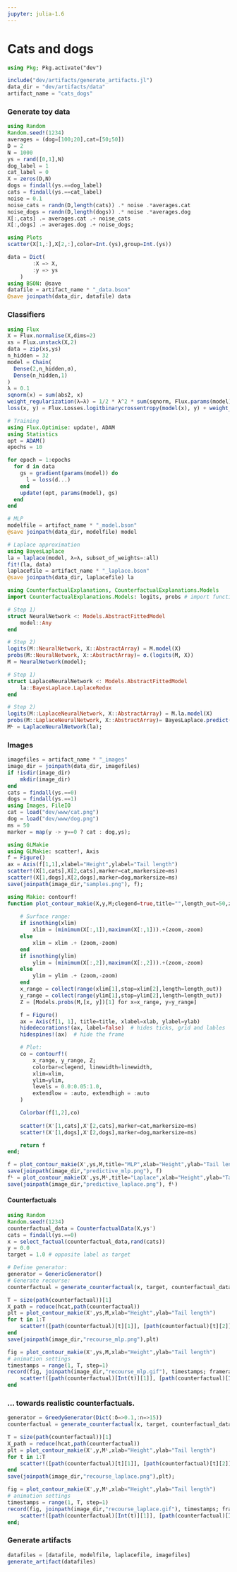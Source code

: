 ```yaml
---
jupyter: julia-1.6
---
```


# Cats and dogs

```julia
using Pkg; Pkg.activate("dev")
```

```julia
include("dev/artifacts/generate_artifacts.jl")
data_dir = "dev/artifacts/data"
artifact_name = "cats_dogs"
```

### Generate toy data

```julia
using Random
Random.seed!(1234)
averages = (dog=[100;20],cat=[50;50])
D = 2
N = 1000
ys = rand([0,1],N)
dog_label = 1
cat_label = 0
X = zeros(D,N)
dogs = findall(ys.==dog_label)
cats = findall(ys.==cat_label)
noise = 0.1
noise_cats = randn(D,length(cats)) .* noise .*averages.cat 
noise_dogs = randn(D,length(dogs)) .* noise .*averages.dog 
X[:,cats] .= averages.cat .+ noise_cats
X[:,dogs] .= averages.dog .+ noise_dogs;
```

```julia
using Plots
scatter(X[1,:],X[2,:],color=Int.(ys),group=Int.(ys))
```

```julia
data = Dict(
        :X => X,
        :y => ys
    )
using BSON: @save
datafile = artifact_name * "_data.bson"
@save joinpath(data_dir, datafile) data
```

### Classifiers

```julia
using Flux
X = Flux.normalise(X,dims=2)
xs = Flux.unstack(X,2)
data = zip(xs,ys)
n_hidden = 32
model = Chain(
  Dense(2,n_hidden,σ),
  Dense(n_hidden,1)
)
λ = 0.1
sqnorm(x) = sum(abs2, x)
weight_regularization(λ=λ) = 1/2 * λ^2 * sum(sqnorm, Flux.params(model))
loss(x, y) = Flux.Losses.logitbinarycrossentropy(model(x), y) + weight_regularization()

# Training
using Flux.Optimise: update!, ADAM
using Statistics
opt = ADAM()
epochs = 10

for epoch = 1:epochs
  for d in data
    gs = gradient(params(model)) do
      l = loss(d...)
    end
    update!(opt, params(model), gs)
  end
end

# MLP
modelfile = artifact_name * "_model.bson"
@save joinpath(data_dir, modelfile) model

# Laplace approximation
using BayesLaplace
la = laplace(model, λ=λ, subset_of_weights=:all)
fit!(la, data)
laplacefile = artifact_name * "_laplace.bson"
@save joinpath(data_dir, laplacefile) la
```

```julia
using CounterfactualExplanations, CounterfactualExplanations.Models
import CounterfactualExplanations.Models: logits, probs # import functions in order to extend

# Step 1)
struct NeuralNetwork <: Models.AbstractFittedModel
    model::Any
end

# Step 2)
logits(M::NeuralNetwork, X::AbstractArray) = M.model(X)
probs(M::NeuralNetwork, X::AbstractArray)= σ.(logits(M, X))
M = NeuralNetwork(model);
```

```julia
# Step 1)
struct LaplaceNeuralNetwork <: Models.AbstractFittedModel
    la::BayesLaplace.LaplaceRedux
end

# Step 2)
logits(M::LaplaceNeuralNetwork, X::AbstractArray) = M.la.model(X)
probs(M::LaplaceNeuralNetwork, X::AbstractArray)= BayesLaplace.predict(M.la, X)
Mᴸ = LaplaceNeuralNetwork(la);
```

### Images

```julia
imagefiles = artifact_name * "_images"
image_dir = joinpath(data_dir, imagefiles)
if !isdir(image_dir)
    mkdir(image_dir)
end
cats = findall(ys.==0)
dogs = findall(ys.==1)
using Images, FileIO
cat = load("dev/www/cat.png")
dog = load("dev/www/dog.png")
ms = 50
marker = map(y -> y==0 ? cat : dog,ys);
```

```julia
using GLMakie
using GLMakie: scatter!, Axis
f = Figure()
ax = Axis(f[1,1],xlabel="Height",ylabel="Tail length")
scatter!(X[1,cats],X[2,cats],marker=cat,markersize=ms)
scatter!(X[1,dogs],X[2,dogs],marker=dog,markersize=ms)
save(joinpath(image_dir,"samples.png"), f);
```

```julia
using Makie: contourf!
function plot_contour_makie(X,y,M;clegend=true,title="",length_out=50,zoom=-0.1,xlim=nothing,ylim=nothing,linewidth=0.1,xlab="",ylab="")
    
    # Surface range:
    if isnothing(xlim)
        xlim = (minimum(X[:,1]),maximum(X[:,1])).+(zoom,-zoom)
    else
        xlim = xlim .+ (zoom,-zoom)
    end
    if isnothing(ylim)
        ylim = (minimum(X[:,2]),maximum(X[:,2])).+(zoom,-zoom)
    else
        ylim = ylim .+ (zoom,-zoom)
    end
    x_range = collect(range(xlim[1],stop=xlim[2],length=length_out))
    y_range = collect(range(ylim[1],stop=ylim[2],length=length_out))
    Z = [Models.probs(M,[x, y])[1] for x=x_range, y=y_range]

    f = Figure()
    ax = Axis(f[1, 1], title=title, xlabel=xlab, ylabel=ylab)
    hidedecorations!(ax, label=false)  # hides ticks, grid and lables
    hidespines!(ax)  # hide the frame

    # Plot:
    co = contourf!(
        x_range, y_range, Z; 
        colorbar=clegend, linewidth=linewidth,
        xlim=xlim,
        ylim=ylim,
        levels = 0.0:0.05:1.0,
        extendlow = :auto, extendhigh = :auto
    )

    Colorbar(f[1,2],co)
    
    scatter!(X'[1,cats],X'[2,cats],marker=cat,markersize=ms)
    scatter!(X'[1,dogs],X'[2,dogs],marker=dog,markersize=ms)

    return f
end;
```

```julia
f = plot_contour_makie(X',ys,M,title="MLP",xlab="Height",ylab="Tail length")
save(joinpath(image_dir,"predictive_mlp.png"), f)
fᴸ = plot_contour_makie(X',ys,Mᴸ,title="Laplace",xlab="Height",ylab="Tail length")
save(joinpath(image_dir,"predictive_laplace.png"), fᴸ)
```

#### Counterfactuals

```julia
using Random
Random.seed!(1234)
counterfactual_data = CounterfactualData(X,ys')
cats = findall(ys.==0)
x = select_factual(counterfactual_data,rand(cats))
y = 0.0
target = 1.0 # opposite label as target
```

```julia
# Define generator:
generator = GenericGenerator()
# Generate recourse:
counterfactual = generate_counterfactual(x, target, counterfactual_data, M, generator)
```

```julia
T = size(path(counterfactual))[1]
X_path = reduce(hcat,path(counterfactual))
plt = plot_contour_makie(X',ys,M,xlab="Height",ylab="Tail length")
for t in 1:T
    scatter!([path(counterfactual)[t][1]], [path(counterfactual)[t][2]],marker=cat,markersize=ms)    
end
save(joinpath(image_dir,"recourse_mlp.png"),plt)
```

```julia
fig = plot_contour_makie(X',ys,M,xlab="Height",ylab="Tail length")
# animation settings
timestamps = range(1, T, step=1)
record(fig, joinpath(image_dir,"recourse_mlp.gif"), timestamps; framerate = 10) do t
    scatter!([path(counterfactual)[Int(t)][1]], [path(counterfactual)[Int(t)][2]],marker=cat,markersize=ms)
end
```

### ... towards realistic counterfactuals.

```julia
generator = GreedyGenerator(Dict(:δ=>0.1,:n=>15))
counterfactual = generate_counterfactual(x, target, counterfactual_data, M, generator)
```

```julia
T = size(path(counterfactual))[1]
X_path = reduce(hcat,path(counterfactual))
plt = plot_contour_makie(X',y,Mᴸ,xlab="Height",ylab="Tail length")
for t in 1:T
    scatter!([path(counterfactual)[t][1]], [path(counterfactual)[t][2]],marker=cat,markersize=ms)    
end
save(joinpath(image_dir,"recourse_laplace.png"),plt);
```

```julia
fig = plot_contour_makie(X',y,Mᴸ,xlab="Height",ylab="Tail length")
# animation settings
timestamps = range(1, T, step=1)
record(fig, joinpath(image_dir,"recourse_laplace.gif"), timestamps; framerate = 10) do t
    scatter!([path(counterfactual)[Int(t)][1]], [path(counterfactual)[Int(t)][2]],marker=cat,markersize=ms)
end;
```

### Generate artifacts

```julia
datafiles = [datafile, modelfile, laplacefile, imagefiles]
generate_artifact(datafiles)
```

